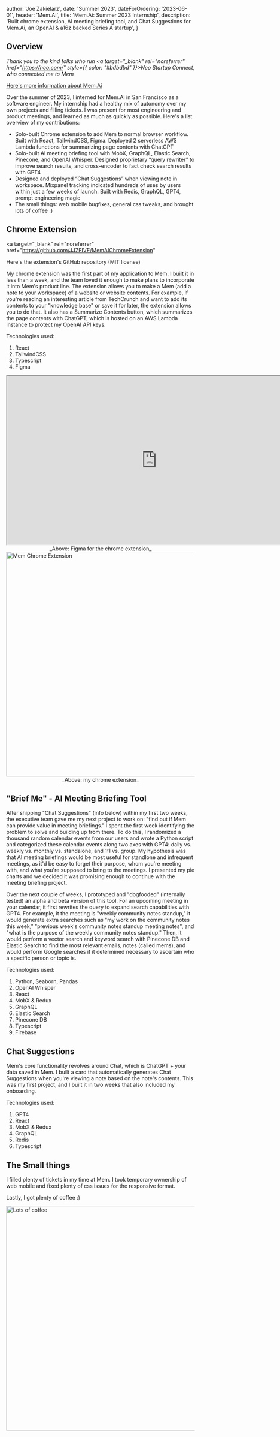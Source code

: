 
  author: 'Joe Zakielarz',
  date: 'Summer 2023',
  dateForOrdering: '2023-06-01',
  header: 'Mem.Ai',
  title: 'Mem.Ai: Summer 2023 Internship',
  description:
    'Built chrome extension, AI meeting briefing tool, and Chat Suggestions for Mem.Ai, an OpenAI & a16z backed Series A startup',
}


## Overview

_Thank you to the kind folks who run <a target="\_blank" rel="noreferrer" href="https://neo.com/" style={{ color: "#bdbdbd" }}>Neo Startup Connect</a>, who connected me to Mem_

<a target="_blank" rel="noreferrer" href="https://get.mem.ai">
  Here's more information about Mem.Ai
</a>

Over the summer of 2023, I interned for Mem.Ai in San Francisco as a software engineer. My internship had a healthy mix of autonomy over my own projects and filling tickets.
I was present for most engineering and product meetings, and learned as much as quickly as possible. Here's a list overview of my contributions:

- Solo-built Chrome extension to add Mem to normal browser workflow. Built with React, TailwindCSS, Figma. Deployed 2 serverless AWS Lambda functions for summarizing page contents with ChatGPT
- Solo-built AI meeting briefing tool with MobX, GraphQL, Elastic Search, Pinecone, and OpenAI Whisper. Designed proprietary “query rewriter” to improve search results, and cross-encoder to fact check search results with GPT4
- Designed and deployed “Chat Suggestions” when viewing note in workspace. Mixpanel tracking indicated hundreds of uses by users within just a few weeks of launch. Built with Redis, GraphQL, GPT4, prompt engineering magic
- The small things: web mobile bugfixes, general css tweaks, and brought lots of coffee :)

## Chrome Extension

<a
  target="_blank"
  rel="noreferrer"
  href="https://github.com/JJZFIVE/MemAIChromeExtension"
>
  Here's the extension's GitHub repository (MIT license)
</a>

My chrome extension was the first part of my application to Mem. I built it in less than a week, and the team loved it enough to
make plans to incorporate it into Mem's product line. The extension allows you to make a Mem (add a note to your workspace) of a website or website contents.
For example, if you're reading an interesting article from TechCrunch and want to add its contents to your "knowledge base" or save it for later, the extension allows you to do that.
It also has a Summarize Contents button, which summarizes the page contents with ChatGPT, which is hosted on an AWS Lambda instance to protect my OpenAI API keys.

Technologies used:

1. React
1. TailwindCSS
1. Typescript
1. Figma

<iframe
  style={{ border: '1px solid rgba(0, 0, 0, 0.1)' }}
  width="800"
  height="450"
  src="https://www.figma.com/embed?embed_host=share&url=https%3A%2F%2Fwww.figma.com%2Ffile%2FBcrF1zw1ASIIShQtK1FiOi%2FMemAI-Chrome-Extension%3Ftype%3Ddesign%26node-id%3D0%253A1%26mode%3Ddesign%26t%3D0EflZycjn3iWWeDV-1"
  allowfullscreen
></iframe>
<div align="center">_Above: Figma for the chrome extension_</div>

<div style={{ display: 'flex', justifyContent: 'center' }}>
  <Image
    src={memChromeExtension}
    alt="Mem Chrome Extension"
    draggable={false}
    height="600"
  />
</div>
<div align="center">_Above: my chrome extension_</div>

## "Brief Me" - AI Meeting Briefing Tool

After shipping "Chat Suggestions" (info below) within my first two weeks, the executive team gave me my next project to work on: "find out
if Mem can provide value in meeting briefings." I spent the first week identifying the problem to solve and building up from there. To do this,
I randomized a thousand random calendar events from our users and wrote a Python script and categorized these calendar events along two axes with GPT4:
daily vs. weekly vs. monthly vs. standalone, and 1:1 vs. group. My hypothesis was that AI meeting briefings would be most useful for standlone and infrequent meetings,
as it'd be easy to forget their purpose, whom you're meeting with, and what you're supposed to bring to the meetings. I presented my pie charts and we decided it
was promising enough to continue with the meeting briefing project.

Over the next couple of weeks, I prototyped and "dogfooded" (internally tested) an alpha and beta version of this tool. For an upcoming meeting in your
calendar, it first rewrites the query to expand search capabilities with GPT4. For example, it the meeting is "weekly community notes standup," it would generate
extra searches such as "my work on the community notes this week," "previous week's community notes standup meeting notes", and "what is the purpose of the weekly community notes standup."
Then, it would perform a vector search and keyword search with Pinecone DB and Elastic Search to find the most relevant emails, notes (called mems), and would perform Google searches if it determined necessary
to ascertain who a specific person or topic is.

Technologies used:

1. Python, Seaborn, Pandas
1. OpenAI Whisper
1. React
1. MobX & Redux
1. GraphQL
1. Elastic Search
1. Pinecone DB
1. Typescript
1. Firebase

## Chat Suggestions

Mem's core functionality revolves around Chat, which is ChatGPT + your data saved in Mem. I built a card that automatically generates Chat Suggestions
when you're viewing a note based on the note's contents. This was my first project, and I built it in two weeks that also included my onboarding.

Technologies used:

1. GPT4
1. React
1. MobX & Redux
1. GraphQL
1. Redis
1. Typescript

## The Small things

I filled plenty of tickets in my time at Mem. I took temporary ownership of web mobile and fixed plenty of css issues for the responsive format.

Lastly, I got plenty of coffee :)

<div style={{ display: 'flex', justifyContent: 'center' }}>
  <Image src={coffeeMem} alt="Lots of coffee" draggable={false} height="600" />
</div>
